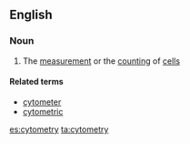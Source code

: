 ==English==

===Noun===
{{en-noun|-|cytometries}}

# {{context|biology|lang=en}} The [[measurement]] or the [[counting]] of [[cell]]s

====Related terms====
*[[cytometer]]
*[[cytometric]]

[[es:cytometry]]
[[ta:cytometry]]